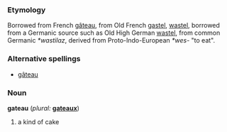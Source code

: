 ===Etymology===
Borrowed from French [[gâteau]], from Old French [[gastel]], [[wastel]], borrowed from a Germanic source such as Old High German [[wastel]], from common Germanic ''*wastilaz'', derived from Proto-Indo-European ''*wes-'' "to eat".  

===Alternative spellings===
*[[gâteau]]

===Noun===
'''gateau''' (''plural:'' '''[[gateaux]]''')
# a kind of cake